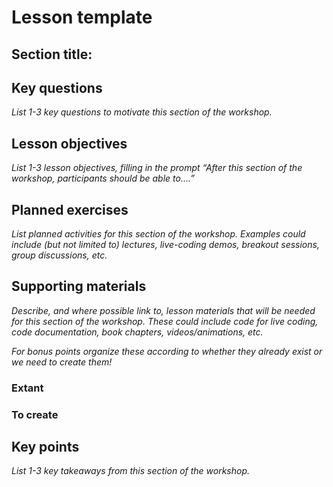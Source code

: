 # Lesson template

## Section title:

## Key questions

_List 1-3 key questions to motivate this section of the workshop._

## Lesson objectives

_List 1-3 lesson objectives, filling in the prompt "After this section of the workshop, participants should be able to...."_

## Planned exercises

_List planned activities for this section of the workshop. Examples could include (but not limited to) lectures, live-coding demos, breakout sessions, group discussions, etc._

## Supporting materials

_Describe, and where possible link to, lesson materials that will be needed for this section of the workshop. These could include code for live coding, code documentation, book chapters, videos/animations, etc._

_For bonus points organize these according to whether they already exist or we need to create them!_

### Extant

### To create

## Key points

_List 1-3 key takeaways from this section of the workshop._
